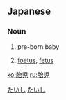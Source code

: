==Japanese==
{{ja-kanjitab|たい|じ|yomi=o}}

===Noun===
{{ja-noun|kyu=胎兒|たいじ}}

# pre-born baby
# {{lb|ja|medicine|sort=たいじ}} [[foetus]], [[fetus]]

[[Category:ja:Embryology|たいし]]
[[Category:ja:Obstetrics|たいし]]

[[ko:胎児]]
[[ru:胎児]]